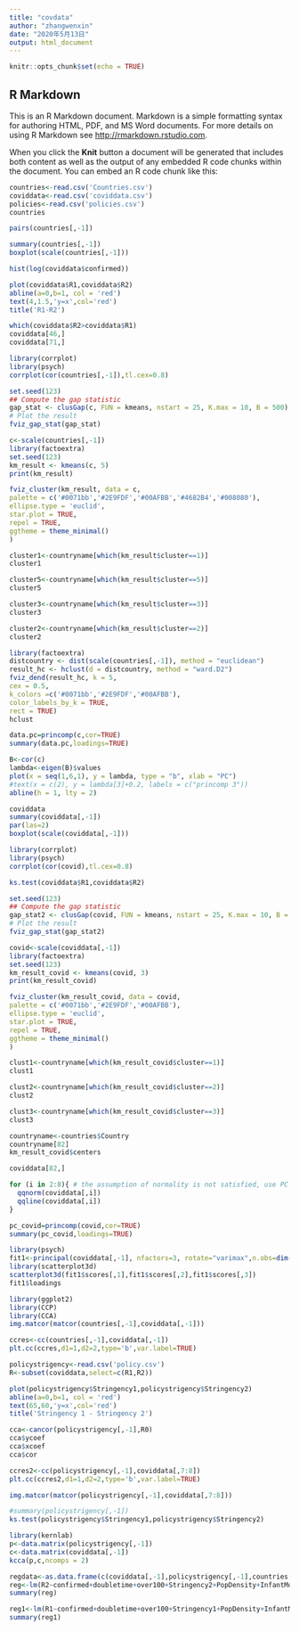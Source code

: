 ```yaml
---
title: "covdata"
author: "zhangwenxin"
date: "2020年5月13日"
output: html_document
---
```


```r
knitr::opts_chunk$set(echo = TRUE)
```

## R Markdown

This is an R Markdown document. Markdown is a simple formatting syntax for authoring HTML, PDF, and MS Word documents. For more details on using R Markdown see <http://rmarkdown.rstudio.com>.

When you click the **Knit** button a document will be generated that includes both content as well as the output of any embedded R code chunks within the document. You can embed an R code chunk like this:


```r
countries<-read.csv('Countries.csv')
coviddata<-read.csv('coviddata.csv')
policies<-read.csv('policies.csv')
countries
```

```r
pairs(countries[,-1])
```

```r
summary(countries[,-1])
boxplot(scale(countries[,-1]))
```

```r
hist(log(coviddata$confirmed))
```

```r
plot(coviddata$R1,coviddata$R2)
abline(a=0,b=1, col = 'red')
text(4,1.5,'y=x',col='red')
title('R1-R2')
```

```r
which(coviddata$R2>coviddata$R1)
coviddata[46,]
coviddata[71,]
```


```r
library(corrplot)
library(psych)
corrplot(cor(countries[,-1]),tl.cex=0.8)
```

```r
set.seed(123)
## Compute the gap statistic
gap_stat <- clusGap(c, FUN = kmeans, nstart = 25, K.max = 10, B = 500) 
# Plot the result
fviz_gap_stat(gap_stat)
```


```r
c<-scale(countries[,-1])
library(factoextra)
set.seed(123)
km_result <- kmeans(c, 5)
print(km_result)
```

```r
fviz_cluster(km_result, data = c,
palette = c('#0071bb','#2E9FDF','#00AFBB','#4682B4','#008080'),
ellipse.type = 'euclid',
star.plot = TRUE,
repel = TRUE,
ggtheme = theme_minimal()
)
```


```r
cluster1<-countryname[which(km_result$cluster==1)]
cluster1
```

```r
cluster5<-countryname[which(km_result$cluster==5)]
cluster5
```


```r
cluster3<-countryname[which(km_result$cluster==3)]
cluster3
```

```r
cluster2<-countryname[which(km_result$cluster==2)]
cluster2
```



```r
library(factoextra)
distcountry <- dist(scale(countries[,-1]), method = "euclidean")
result_hc <- hclust(d = distcountry, method = "ward.D2")
fviz_dend(result_hc, k = 5,
cex = 0.5,
k_colors =c('#0071bb','#2E9FDF','#00AFBB'),
color_labels_by_k = TRUE,
rect = TRUE)
hclust
```


```r
data.pc=princomp(c,cor=TRUE)
summary(data.pc,loadings=TRUE)
```

```r
B<-cor(c)
lambda<-eigen(B)$values
plot(x = seq(1,6,1), y = lambda, type = "b", xlab = "PC")
#text(x = c(2), y = lambda[3]+0.2, labels = c("princomp 3"))
abline(h = 1, lty = 2)
```

```r
coviddata
summary(coviddata[,-1])
par(las=2) 
boxplot(scale(coviddata[,-1]))

```

```r
library(corrplot)
library(psych)
corrplot(cor(covid),tl.cex=0.8)
```

```r
ks.test(coviddata$R1,coviddata$R2)
```

```r
set.seed(123)
## Compute the gap statistic
gap_stat2 <- clusGap(covid, FUN = kmeans, nstart = 25, K.max = 10, B = 500) 
# Plot the result
fviz_gap_stat(gap_stat2)
```


```r
covid<-scale(coviddata[,-1])
library(factoextra)
set.seed(123)
km_result_covid <- kmeans(covid, 3)
print(km_result_covid)
```

```r
fviz_cluster(km_result_covid, data = covid,
palette = c('#0071bb','#2E9FDF','#00AFBB'),
ellipse.type = 'euclid',
star.plot = TRUE,
repel = TRUE,
ggtheme = theme_minimal()
)
```

```r
clust1<-countryname[which(km_result_covid$cluster==1)]
clust1
```


```r
clust2<-countryname[which(km_result_covid$cluster==2)]
clust2
```

```r
clust3<-countryname[which(km_result_covid$cluster==3)]
clust3
```

```r
countryname<-countries$Country
countryname[82]
km_result_covid$centers
```

```r
coviddata[82,]
```


```r
for (i in 2:8){ # the assumption of normality is not satisfied, use PC only
  qqnorm(coviddata[,i])
  qqline(coviddata[,i])
}
```

```r
pc_covid=princomp(covid,cor=TRUE)
summary(pc_covid,loadings=TRUE)
```

```r
library(psych)
fit1<-principal(coviddata[,-1], nfactors=3, rotate="varimax",n.obs=dim(data)[1],scores=T,method='regression')
library(scatterplot3d)
scatterplot3d(fit1$scores[,1],fit1$scores[,2],fit1$scores[,3])
fit1$loadings
```

```r
library(ggplot2)
library(CCP)
library(CCA)
img.matcor(matcor(countries[,-1],coviddata[,-1])) 
```

```r

ccres<-cc(countries[,-1],coviddata[,-1])
plt.cc(ccres,d1=1,d2=2,type='b',var.label=TRUE)
```
```r
policystrigency<-read.csv('policy.csv')
R<-subset(coviddata,select=c(R1,R2))
```


```r

plot(policystrigency$Stringency1,policystrigency$Stringency2)
abline(a=0,b=1, col = 'red')
text(65,60,'y=x',col='red')
title('Stringency 1 - Stringency 2')
```

```r
cca<-cancor(policystrigency[,-1],R0)
cca$ycoef
cca$xcoef
cca$cor

```


```r
ccres2<-cc(policystrigency[,-1],coviddata[,7:8])
plt.cc(ccres2,d1=1,d2=2,type='b',var.label=TRUE)
```

```r
img.matcor(matcor(policystrigency[,-1],coviddata[,7:8])) 
```

```r
#summary(policystrigency[,-1])
ks.test(policystrigency$Stringency1,policystrigency$Stringency2)
```

```r
library(kernlab)
p<-data.matrix(policystrigency[,-1])
c<-data.matrix(coviddata[,-1])
kcca(p,c,ncomps = 2)
```

```r
regdata<-as.data.frame(c(coviddata[,-1],policystrigency[,-1],countries[,-1]))
reg<-lm(R2~confirmed+doubletime+over100+Stringency2+PopDensity+InfantMortality+GDP+Literacy+HealthCare,data=regdata)
summary(reg)
```

```r
reg1<-lm(R1~confirmed+doubletime+over100+Stringency1+PopDensity+InfantMortality+GDP+Literacy+HealthCare,data=regdata)
summary(reg1)
```



